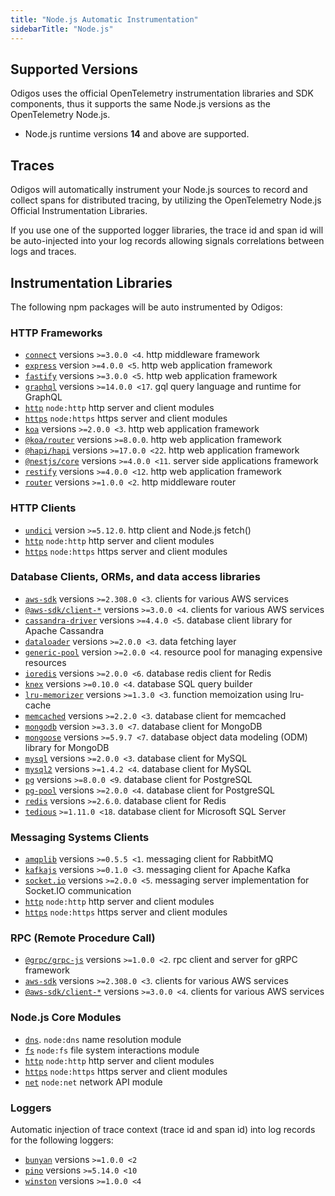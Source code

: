 ```yaml
---
title: "Node.js Automatic Instrumentation"
sidebarTitle: "Node.js"
---
```


## Supported Versions

Odigos uses the official OpenTelemetry instrumentation libraries and SDK components, thus it supports the same Node.js versions as the OpenTelemetry Node.js.

- Node.js runtime versions **14** and above are supported.

## Traces

Odigos will automatically instrument your Node.js sources to record and collect spans for distributed tracing, by utilizing the OpenTelemetry Node.js Official Instrumentation Libraries.

If you use one of the supported logger libraries, the trace id and span id will be auto-injected into your log records allowing signals correlations between logs and traces.

## Instrumentation Libraries

The following npm packages will be auto instrumented by Odigos:

### HTTP Frameworks

- [`connect`](https://www.npmjs.com/package/connect) versions `>=3.0.0 <4`. http middleware framework
- [`express`](https://www.npmjs.com/package/express) version `>=4.0.0 <5`. http web application framework
- [`fastify`](https://www.npmjs.com/package/fastify) versions `>=3.0.0 <5`. http web application framework
- [`graphql`](https://www.npmjs.com/package/graphql) versions `>=14.0.0 <17`. gql query language and runtime for GraphQL
- [`http`](https://nodejs.org/api/http.html) `node:http` http server and client modules
- [`https`](https://nodejs.org/api/https.html) `node:https` https server and client modules
- [`koa`](https://www.npmjs.com/package/koa) versions `>=2.0.0 <3`. http web application framework
- [`@koa/router`](https://www.npmjs.com/package/@koa/router) versions `>=8.0.0`. http web application framework
- [`@hapi/hapi`](https://www.npmjs.com/package/@hapi/hapi) versions `>=17.0.0 <22`. http web application framework
- [`@nestjs/core`](https://www.npmjs.com/package/@nestjs/core) versions `>=4.0.0 <11`. server side applications framework
- [`restify`](https://www.npmjs.com/package/restify) versions `>=4.0.0 <12`. http web application framework
- [`router`](https://www.npmjs.com/package/router) versions `>=1.0.0 <2`. http middleware router

### HTTP Clients

- [`undici`](https://www.npmjs.com/package/undici) version `>=5.12.0`. http client and Node.js fetch()
- [`http`](https://nodejs.org/api/http.html) `node:http` http server and client modules
- [`https`](https://nodejs.org/api/https.html) `node:https` https server and client modules

### Database Clients, ORMs, and data access libraries

- [`aws-sdk`](https://www.npmjs.com/package/aws-sdk) versions `>=2.308.0 <3`. clients for various AWS services
- [`@aws-sdk/client-*`](https://docs.aws.amazon.com/AWSJavaScriptSDK/v3/latest/) versions `>=3.0.0 <4`. clients for various AWS services
- [`cassandra-driver`](https://www.npmjs.com/package/cassandra-driver) versions `>=4.4.0 <5`. database client library for Apache Cassandra
- [`dataloader`](https://www.npmjs.com/package/dataloader) versions `>=2.0.0 <3`. data fetching layer
- [`generic-pool`](https://www.npmjs.com/package/generic-pool) version `>=2.0.0 <4`. resource pool for managing expensive resources
- [`ioredis`](https://www.npmjs.com/package/ioredis) versions `>=2.0.0 <6`. database redis client for Redis
- [`knex`](https://www.npmjs.com/package/knex) versions `>=0.10.0 <4`. database SQL query builder
- [`lru-memorizer`](https://www.npmjs.com/package/lru-memoizer) versions `>=1.3.0 <3`. function memoization using lru-cache
- [`memcached`](https://www.npmjs.com/package/memcached) versions `>=2.2.0 <3`. database client for memcached
- [`mongodb`](https://www.npmjs.com/package/mongodb) version `>=3.3.0 <7`. database client for MongoDB
- [`mongoose`](https://www.npmjs.com/package/mongoose) versions `>=5.9.7 <7`. database object data modeling (ODM) library for MongoDB
- [`mysql`](https://www.npmjs.com/package/mysql) versions `>=2.0.0 <3`. database client for MySQL
- [`mysql2`](https://www.npmjs.com/package/mysql2) versions `>=1.4.2 <4`. database client for MySQL
- [`pg`](https://www.npmjs.com/package/pg) versions `>=8.0.0 <9`. database client for PostgreSQL
- [`pg-pool`](https://www.npmjs.com/package/pg-pool) versions `>=2.0.0 <4`. database client for PostgreSQL
- [`redis`](https://www.npmjs.com/package/redis) versions `>=2.6.0`. database client for Redis
- [`tedious`](https://www.npmjs.com/package/tedious) `>=1.11.0 <18`. database client for Microsoft SQL Server

### Messaging Systems Clients

- [`amqplib`](https://www.npmjs.com/package/amqplib) versions `>=0.5.5 <1`. messaging client for RabbitMQ
- [`kafkajs`](https://www.npmjs.com/package/kafkajs) versions `>=0.1.0 <3`. messaging client for Apache Kafka
- [`socket.io`](https://www.npmjs.com/package/socket.io) versions `>=2.0.0 <5`. messaging server implementation for Socket.IO communication
- [`http`](https://nodejs.org/api/http.html) `node:http` http server and client modules
- [`https`](https://nodejs.org/api/https.html) `node:https` https server and client modules

### RPC (Remote Procedure Call)

- [`@grpc/grpc-js`](https://www.npmjs.com/package/@grpc/grpc-js) versions `>=1.0.0 <2`. rpc client and server for gRPC framework
- [`aws-sdk`](https://www.npmjs.com/package/aws-sdk) versions `>=2.308.0 <3`. clients for various AWS services
- [`@aws-sdk/client-*`](https://docs.aws.amazon.com/AWSJavaScriptSDK/v3/latest/) versions `>=3.0.0 <4`. clients for various AWS services

### Node.js Core Modules

- [`dns`](https://nodejs.org/api/dns.html). `node:dns` name resolution module
- [`fs`](https://nodejs.org/api/fs.html) `node:fs` file system interactions module
- [`http`](https://nodejs.org/api/http.html) `node:http` http server and client modules
- [`https`](https://nodejs.org/api/https.html) `node:https` https server and client modules
- [`net`](https://nodejs.org/api/net.html) `node:net` network API module

### Loggers

Automatic injection of trace context (trace id and span id) into log records for the following loggers:

- [`bunyan`](https://www.npmjs.com/package/bunyan) versions `>=1.0.0 <2`
- [`pino`](https://www.npmjs.com/package/pino) versions `>=5.14.0 <10`
- [`winston`](https://www.npmjs.com/package/winston) versions `>=1.0.0 <4`
